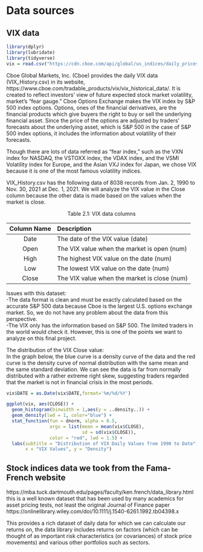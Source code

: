 # Data sources

## VIX data
```r
library(dplyr)
library(lubridate)
library(tidyverse)
vix = read.csv("https://cdn.cboe.com/api/global/us_indices/daily_prices/VIX_History.csv")
```

Cboe Global Markets, Inc. (Cboe) provides the daily VIX data (VIX_History.csv) in its website, https://www.cboe.com/tradable_products/vix/vix_historical_data/. It is created to reflect investors’ view of future expected stock market volatility, market’s “fear gauge.” Cboe Options Exchange makes the VIX index by S&P 500 index options. Options, ones of the financial derivatives, are the financial products which give buyers the right to buy or sell the underlying financial asset. Since the price of the options are adjusted by traders' forecasts about the underlying asset, which is S&P 500 in the case of S&P 500 index options, it includes the information about volatility of their forecasts.

Though there are lots of data referred as "fear index," such as the VXN index for NASDAQ, the VSTOXX index, the VDAX index, and the VSMI Volatility index for Europe, and the Asian VXJ index for Japan, we chose VIX because it is one of the most famous volatility indices.

VIX_History.csv has the following data of 8038 records from Jan. 2, 1990 to Nov. 30, 2021 at Dec. 1, 2021. We will analyze the VIX value in the Close column because the other data is made based on the values when the market is close.

<div style="text-align: center;">
Table 2.1: VIX data columns
</div>
|Column Name |Description|
|:----:|:-------|
|Date   |The date of the VIX value (date)|
|Open   |The VIX value when the market is open (num)|
|High   |The highest VIX value on the date    (num)|
|Low    |The lowest VIX value on the date     (num)|
|Close  |The VIX value when the market is close (num)|

Issues with this dataset: \
-The data format is clean and must be exactly calculated based on the accurate S&P 500 data because Cboe is the largest U.S. options exchange market. So, we do not have any problem about the data from this perspective. \
-The VIX only has the information based on S&P 500. The limited traders in the world would check it. However, this is one of the points we want to analyze on this final project.

The distribution of the VIX Close value: \
In the graph below, the blue curve is a density curve of the data and the red curve is the density curve of normal distribution with the same mean and the same standard deviation. We can see the data is far from normally distributed with a rather extreme right skew, suggesting traders regarded that the market is not in financial crisis in the most periods.

```r
vix$DATE = as.Date(vix$DATE,format='%m/%d/%Y')

ggplot(vix, aes(CLOSE)) +
  geom_histogram(binwidth = 1,aes(y = ..density..)) +
  geom_density(lwd = 1, color="blue") +
  stat_function(fun = dnorm, alpha = 0.5,
                args = list(mean = mean(vix$CLOSE),
                            sd = sd(vix$CLOSE)),
                color = "red", lwd = 1.5) +
  labs(subtitle = "Distribution of VIX Daily Values from 1990 to Date",
       x = "VIX Values", y = "Density")

```

## Stock indices data we took from the Fama-French website

https://mba.tuck.dartmouth.edu/pages/faculty/ken.french/data_library.html this is a well known dataset that has been used by many academics for asset pricing tests, not least the original Journal of Finance paper https://onlinelibrary.wiley.com/doi/10.1111/j.1540-6261.1992.tb04398.x 

This provides a rich dataset of daily data for which we can calculate our returns on, the data library includes returns on factors (which can be thought of as important risk characteristics (or covariances) of stock price movements) and various other portfolios such as sectors.